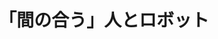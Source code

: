 ﻿---
title: "「間の合う」人とロボット"
category: "情報理工学院"
vol: 92
interviewee: "三宅 美博"
url: "https://www.myk.dis.titech.ac.jp/2007hp/index.html"
tags: ["工学","システム","情報","機械","ロボット"]
pdf: "92-3-miyake.pdf"
career: ""
preface: "三宅研究室は、共創システムをキーワードに、人と人、あるいは人と機械のコミュニケーションの仕組 みの研究や応用を行なっている。以下では、先生がどのようなアプローチで研究を行なっているのか、ま たそれに情報工学がどのような形で関わっているのかということについて触れていく。"
---

